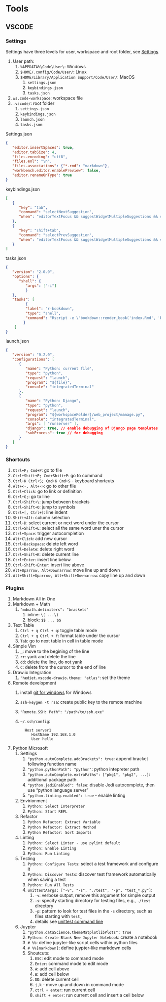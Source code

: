 # Tools

## VSCODE

### Settings

Settings have three levels for user, workspace and root folder, see [Settings](https://code.visualstudio.com/docs/getstarted/settings).

1. User path:
   1. `%APPDATA%\Code\User\`: Windows
   2. `$HOME/.config/Code/User/`: Linux
   3. `$HOME/Library/Application Support/Code/User/`: MacOS
      1. `settings.json`
      2. `keybindings.json`
      3. `tasks.json`
2. `ws.code-workspace`: workspace file
3. `.vscode/`: root folder
   1. `settings.json`
   2. `keybindings.json`
   3. `launch.json`
   4. `tasks.json`

Settings.json

```json
{
   "editor.insertSpaces": true,
   "editor.tabSize": 4,
   "files.encoding": "utf8",
   "files.eol": "\n",
   "files.associations": {"*.rmd": "markdown"},
   "workbench.editor.enablePreview": false,
   "editor.renameOnType": true
}
```

keybindings.json

```json
[
   {
      "key": "tab",
      "command": "selectNextSuggestion",
      "when": "editorTextFocus && suggestWidgetMultipleSuggestions && suggestWidgetVisible"
   },
   {
      "key": "shift+tab",
      "command": "selectPrevSuggestion",
      "when": "editorTextFocus && suggestWidgetMultipleSuggestions && suggestWidgetVisible"
   }
]
```

tasks.json

```json
{
   "version": "2.0.0",
   "options": {
      "shell": {
         "args": ["-i"]
         }
   },
   "tasks": [
         {
         "label": "r-bookdown",
         "type": "shell",
         "command": "Rscript -e \"bookdown::render_book('index.Rmd', 'bookdown::gitbook')\""
        }
    ]
}
```

launch.json	

```json
{
   "version": "0.2.0",
   "configurations": [
      {
         "name": "Python: current file",
         "type": "python",
         "request": "launch",
         "program": "${file}",
         "console": "integratedTerminal"
      },
      {
         "name": "Python: Django",
         "type": "python",
         "request": "launch",
         "program": "${workspaceFolder}/web_project/manage.py",
         "console": "integratedTerminal",
         "args": [ "runserver" ],
         "django": true, // enable debugging of Django page templates
         "subProcess": true // for debugging
      }
   ]
}
```

### Shortcuts

1. `Ctrl+P; Cmd+P`: go to file
2. `Ctrl+Shift+P; Cmd+Shift+P	`: go to command
3. `Ctrl+K Ctrl+S; Cmd+K Cmd+S` - keyboard shortcuts
4.  `Alt+<-, Alt+->`: go to other file
5. `Ctrl+Click`: go to link or definition
6. `Ctrl+G;`: go to line
7. `Ctrl+Shift+\`: jump between brackets
8. `Ctrl+Shift+O`: jump to symbols
9. `Ctrl+[, Ctrl+]`: line indent
10. `Shift+Alt`: column selection
11. `Ctrl+D`: select current or next word under the cursor
12. `Ctrl+Shift+L`: select all the same word uner the cursor
13. `Ctrl+Space`: trigger autocompletion
14. `Alt+Click`: add new cursor
15. `Ctrl+Backspace`: delete left word
16. `Ctrl+Delete`: delete right word
17. `Ctrl+Shift+K`: delete current line
18. `Ctrl+Enter`: insert line below
19. `Ctrl+Shift+Enter`: insert line above
20. `Alt+Uparrow, Alt+Downarrow`: move line up and down
21. `Alt+Shift+Uparrow, Alt+Shift+Downarrow`: copy line up and down

### Plugins

1. Markdown All in One
2. Markdown + Math
   1. `"mdmath.delimiters": "brackets"`
      1. inline: `\( ...\)`
      2. block: `$$ ... $$`
3. Text Table
   1. `Ctrl + q Ctrl + q`: toggle table mode
   2. `Ctrl + q Ctrl + f`: format table under the cursor
   3. `Tab`: go to next table in cell in table mode
4.  Simple Vim
    1.  `_`: move to the begining of the line
    2.  `rr`: yank and delete the line
    3.  `dd`: delete the line, do not yank
    4.  `C`: delete from the cursor to the end of line
5. Draw.io Integration
   1. `"hediet.vscode-drawio.theme: "atlas"`: set the theme
6. Remote development
   1. install [git for windows](https://git-scm.com/download/win) for Windows
   2. `ssh-keygen -t rsa`: create public key to the remote machine
   3. `"Remote.SSH: Path": "/path/to/ssh.exe"`
   4. `~/.ssh/config`:
   
            Host server1
               HostName 192.168.1.0
               User hello
               
7. Python Microsoft
   1. Settings
      1. `"python.autoComplete.addBrackets": true`: append bracket following function name
      2. `"python.pythonPath": "python"`: python intepreter path
      3. `"python.autoComplete.extraPaths": ["pkg1", "pkg2", ...]`: additional package path
      4. `"python.jediEnabled": false`: disable Jedi autocomplete, then use "python language server"
      5. `"python.linting.enabled": true` - enable linting
   2. Envirionment
      1. `Python: Select Interpreter`
      2. `Python: Start REPL`
   3. Refactor
      1. `Python Refactor: Extract Variable`
      2. `Python Refactor: Extract Method`
      3. `Python Refactor: Sort Imports`
   4. Linting
      1. `Python: Select Linter - use pylint default`
      2. `Python: Enable Linting`
      3. `Python: Run Linting`
   5. Testing
      1. `Python: Configure Tests`: select a test framework and configure it
      2. `Python: Discover Tests`: discover test framework automatically when saving a test
      3. `Python: Run All Tests`
      4. `unittestAargs: ["-v", "-s", "./test", "-p", "test_*.py"] `:
         1. `-v`: verbose output, remove this argument for simple output
         2. `-s`: specify starting directory for testing files, e.g., `./test` directory
         3. `-p`: pattern to look for test files in the `-s` directory, such as files starting with `test_`
         4. details see [unittest command line](https://docs.python.org/3/library/unittest.html#command-line-interface)
   6. Juypter
      1. `"python.dataScience.themeMatplotlibPlots": true`
      2. `Python: Create Blank New Jupyter Notebook`: create a notebook
      3. `# %%`: define jupyter-like script cells within python files
      4. `# %%[markdown]`: define juypter-like markdown cells
      5. Shoutcuts:
         1. `ESC`: edit mode to command mode
         2. `Enter`: command mode to edit mode
         3. `A `: add cell above
         4. `B`: add cell below
         5. `DD`: delete current cell
         6. `j,k` - move up and down in command mode
         7. `ctrl + enter`: run current cell
         8. `shift + enter`: run current cell and insert a cell below